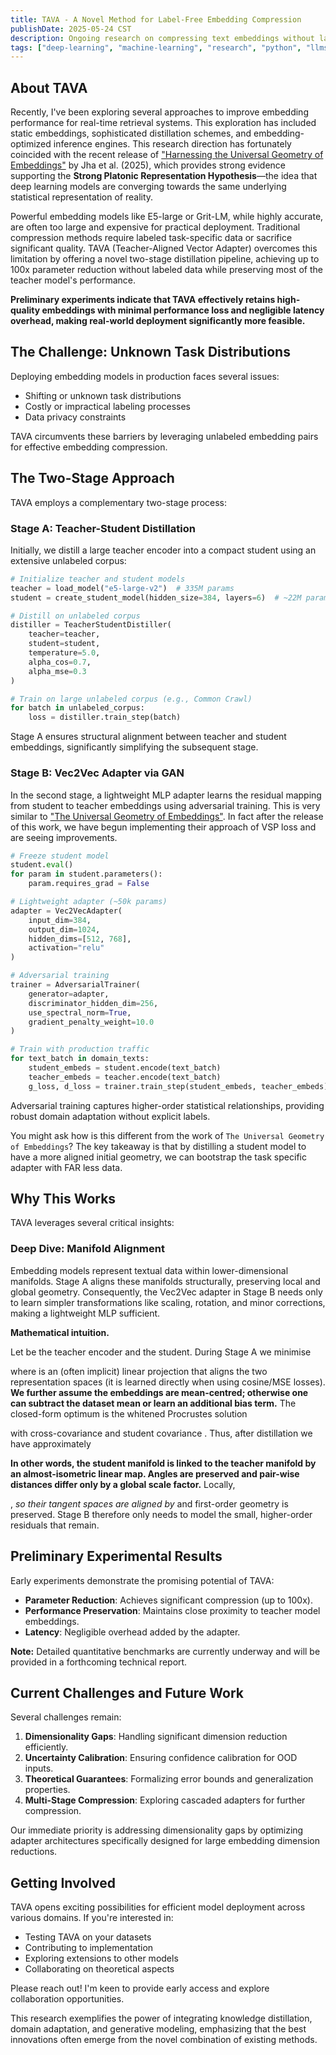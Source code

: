 ```yaml
---
title: TAVA - A Novel Method for Label-Free Embedding Compression
publishDate: 2025-05-24 CST
description: Ongoing research on compressing text embeddings without labeled data, using a novel two-stage distillation approach with generative adversarial adapters.
tags: ["deep-learning", "machine-learning", "research", "python", "llms"]
---
```


##  About TAVA

Recently, I've been exploring several approaches to improve embedding performance for real-time retrieval systems. This exploration has included static embeddings, sophisticated distillation schemes, and embedding-optimized inference engines. This research direction has fortunately coincided with the recent release of ["Harnessing the Universal Geometry of Embeddings"](https://arxiv.org/abs/2505.12540) by Jha et al. (2025), which provides strong evidence supporting the **Strong Platonic Representation Hypothesis**—the idea that deep learning models are converging towards the same underlying statistical representation of reality.

Powerful embedding models like E5-large or Grit-LM, while highly accurate, are often too large and expensive for practical deployment. Traditional compression methods require labeled task-specific data or sacrifice significant quality. TAVA (Teacher-Aligned Vector Adapter) overcomes this limitation by offering a novel two-stage distillation pipeline, achieving up to 100x parameter reduction without labeled data while preserving most of the teacher model's performance.

**Preliminary experiments indicate that TAVA effectively retains high-quality embeddings with minimal performance loss and negligible latency overhead, making real-world deployment significantly more feasible.**

## The Challenge: Unknown Task Distributions

Deploying embedding models in production faces several issues:

* Shifting or unknown task distributions
* Costly or impractical labeling processes
* Data privacy constraints

TAVA circumvents these barriers by leveraging unlabeled embedding pairs for effective embedding compression.

## The Two-Stage Approach

TAVA employs a complementary two-stage process:

### Stage A: Teacher-Student Distillation

Initially, we distill a large teacher encoder into a compact student using an extensive unlabeled corpus:

```python
# Initialize teacher and student models
teacher = load_model("e5-large-v2")  # 335M params
student = create_student_model(hidden_size=384, layers=6)  # ~22M params

# Distill on unlabeled corpus
distiller = TeacherStudentDistiller(
    teacher=teacher,
    student=student,
    temperature=5.0,
    alpha_cos=0.7,
    alpha_mse=0.3
)

# Train on large unlabeled corpus (e.g., Common Crawl)
for batch in unlabeled_corpus:
    loss = distiller.train_step(batch)
```

Stage A ensures structural alignment between teacher and student embeddings, significantly simplifying the subsequent stage.

### Stage B: Vec2Vec Adapter via GAN

In the second stage, a lightweight MLP adapter learns the residual mapping from student to teacher embeddings using adversarial training. This is very similar to ["The Universal Geometry of Embeddings"](https://arxiv.org/abs/2505.12540). In fact after the release of this work, we have begun implementing their approach of VSP loss and are seeing improvements.

```python
# Freeze student model
student.eval()
for param in student.parameters():
    param.requires_grad = False

# Lightweight adapter (~50k params)
adapter = Vec2VecAdapter(
    input_dim=384,
    output_dim=1024,
    hidden_dims=[512, 768],
    activation="relu"
)

# Adversarial training
trainer = AdversarialTrainer(
    generator=adapter,
    discriminator_hidden_dim=256,
    use_spectral_norm=True,
    gradient_penalty_weight=10.0
)

# Train with production traffic
for text_batch in domain_texts:
    student_embeds = student.encode(text_batch)
    teacher_embeds = teacher.encode(text_batch)
    g_loss, d_loss = trainer.train_step(student_embeds, teacher_embeds)
```

Adversarial training captures higher-order statistical relationships, providing robust domain adaptation without explicit labels.

You might ask how is this different from the work of `The Universal Geometry of Embeddings`? The key takeaway is that by distilling a student model to have a more aligned initial geometry, we can bootstrap the task specific adapter with FAR less data.

## Why This Works

TAVA leverages several critical insights:

### Deep Dive: Manifold Alignment

Embedding models represent textual data within lower-dimensional manifolds. Stage A aligns these manifolds structurally, preserving local and global geometry. Consequently, the Vec2Vec adapter in Stage B needs only to learn simpler transformations like scaling, rotation, and minor corrections, making a lightweight MLP sufficient.

**Mathematical intuition.**

Let <LatexInLine formula="f_T : \mathcal{X} \to \mathbb{R}^{d_T}" /> be the teacher encoder and <LatexInLine formula="f_S : \mathcal{X} \to \mathbb{R}^{d_S}" /> the student. During Stage A we minimise

<Latex formula="\mathcal{L}(W) = \mathbb{E}_{x \sim \mathcal{D}} \bigl\| f_T(x) - W f_S(x) \bigr\|_2^{2} " />

where <LatexInLine formula="W \in \mathbb{R}^{d_T \times d_S}" /> is an (often implicit) linear projection that aligns the two representation spaces (it is learned directly when using cosine/MSE losses). **We further assume the embeddings are mean-centred; otherwise one can subtract the dataset mean or learn an additional bias term.** The closed-form optimum is the whitened Procrustes solution

<Latex formula="W^{\star} = \Sigma_{TS} \, \Sigma_{SS}^{-1}" />

with cross-covariance <LatexInLine formula="\Sigma_{TS} = \mathbb{E}[f_T(x) f_S(x)^{\top}]" /> and student covariance <LatexInLine formula="\Sigma_{SS} = \mathbb{E}[f_S(x) f_S(x)^{\top}]" />. Thus, after distillation we have approximately

<Latex formula="f_T(x) \; \approx \; W^{\star} \, f_S(x)" />

**In other words, the student manifold is linked to the teacher manifold by an almost-isometric linear map. Angles are preserved and pair-wise distances differ only by a global scale factor.** Locally,

<LatexInLine formula="J_{f_T}(x) \approx W^{\star} \, J_{f_S}(x)" />, *so their tangent spaces are aligned by* <LatexInLine formula="W^{\star}" /> and first-order geometry is preserved. Stage B therefore only needs to model the small, higher-order residuals that remain.

## Preliminary Experimental Results

Early experiments demonstrate the promising potential of TAVA:

* **Parameter Reduction**: Achieves significant compression (up to 100x).
* **Performance Preservation**: Maintains close proximity to teacher model embeddings.
* **Latency**: Negligible overhead added by the adapter.

**Note:** Detailed quantitative benchmarks are currently underway and will be provided in a forthcoming technical report.

## Current Challenges and Future Work

Several challenges remain:

1. **Dimensionality Gaps**: Handling significant dimension reduction efficiently.
2. **Uncertainty Calibration**: Ensuring confidence calibration for OOD inputs.
3. **Theoretical Guarantees**: Formalizing error bounds and generalization properties.
4. **Multi-Stage Compression**: Exploring cascaded adapters for further compression.

Our immediate priority is addressing dimensionality gaps by optimizing adapter architectures specifically designed for large embedding dimension reductions.

## Getting Involved

TAVA opens exciting possibilities for efficient model deployment across various domains. If you're interested in:

* Testing TAVA on your datasets
* Contributing to implementation
* Exploring extensions to other models
* Collaborating on theoretical aspects

Please reach out! I'm keen to provide early access and explore collaboration opportunities.

This research exemplifies the power of integrating knowledge distillation, domain adaptation, and generative modeling, emphasizing that the best innovations often emerge from the novel combination of existing methods. 
